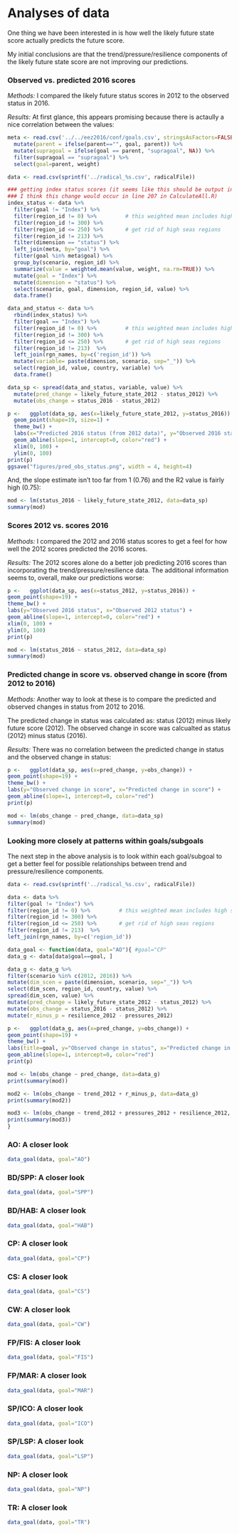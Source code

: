 # Analyses of data

One thing we have been interested in is how well the likely future state score actually predicts the future score.

My initial conclusions are that the trend/pressure/resilience components of the likely future state score are not improving our predictions.

### Observed vs. predicted 2016 scores

*Methods:* I compared the likely future status scores in 2012 to the observed status in 2016.  

*Results:* At first glance, this appears promising because there is actaully a nice correlation between the values:
  
```r

meta <- read.csv('../../eez2016/conf/goals.csv', stringsAsFactors=FALSE) %>%
  mutate(parent = ifelse(parent=="", goal, parent)) %>%
  mutate(supragoal = ifelse(goal == parent, "supragoal", NA)) %>%
  filter(supragoal == "supragoal") %>%
  select(goal=parent, weight)

data <- read.csv(sprintf('../radical_%s.csv', radicalFile)) 

### getting index status scores (it seems like this should be output in ohicore,
### I think this change would occur in line 207 in CalculateAll.R)
index_status <- data %>%
  filter(goal != "Index") %>%
  filter(region_id != 0) %>%         # this weighted mean includes high seas and Antarctica
  filter(region_id != 300) %>%
  filter(region_id <= 250) %>%       # get rid of high seas regions
  filter(region_id != 213) %>%
  filter(dimension == "status") %>%
  left_join(meta, by="goal") %>%
  filter(goal %in% meta$goal) %>%
  group_by(scenario, region_id) %>%
  summarize(value = weighted.mean(value, weight, na.rm=TRUE)) %>%
  mutate(goal = "Index") %>%
  mutate(dimension = "status") %>%
  select(scenario, goal, dimension, region_id, value) %>%
  data.frame()

data_and_status <- data %>%
  rbind(index_status) %>%
  filter(goal == "Index") %>%
  filter(region_id != 0) %>%         # this weighted mean includes high seas and Antarctica
  filter(region_id != 300) %>%
  filter(region_id <= 250) %>%       # get rid of high seas regions
  filter(region_id != 213)  %>%
  left_join(rgn_names, by=c('region_id')) %>%
  mutate(variable= paste(dimension, scenario, sep="_")) %>%
  select(region_id, value, country, variable) %>%
  data.frame()

data_sp <- spread(data_and_status, variable, value) %>%
  mutate(pred_change = likely_future_state_2012 - status_2012) %>%
  mutate(obs_change = status_2016 - status_2012)

```


```r

p <-   ggplot(data_sp, aes(x=likely_future_state_2012, y=status_2016)) +
  geom_point(shape=19, size=1) +
  theme_bw() + 
  labs(x="Predicted 2016 status (from 2012 data)", y="Observed 2016 status") +
  geom_abline(slope=1, intercept=0, color="red") +
  xlim(0, 100) +
  ylim(0, 100)
print(p)
ggsave("figures/pred_obs_status.png", width = 4, height=4)

```

And, the slope estimate isn't too far from 1 (0.76) and the R2 value is fairly high (0.75):
```r

mod <- lm(status_2016 ~ likely_future_state_2012, data=data_sp)
summary(mod)
```

### Scores 2012 vs. scores 2016
*Methods:* I compared the 2012 and 2016 status scores to get a feel for how well the 2012 scores predicted the 2016 scores.

*Results:* The 2012 scores alone do a better job predicting 2016 scores than incorporating the trend/pressure/resilience data.  The additional information seems to, overall, make our predictions worse:

```r
p <-   ggplot(data_sp, aes(x=status_2012, y=status_2016)) +
geom_point(shape=19) +
theme_bw() + 
labs(y="Observed 2016 status", x="Observed 2012 status") +
geom_abline(slope=1, intercept=0, color="red") +
xlim(0, 100) +
ylim(0, 100)
print(p)

mod <- lm(status_2016 ~ status_2012, data=data_sp)
summary(mod)

```

### Predicted change in score vs. observed change in score (from 2012 to 2016)
*Methods:* Another way to look at these is to compare the predicted and observed changes in status from 2012 to 2016.  

The predicted change in status was calculated as: status (2012) minus likely future score (2012).
The observed change in score was calcualted as status (2012) minus status (2016).

*Results:* There was no correlation between the predicted change in status and the observed change in status:
```r

p <-   ggplot(data_sp, aes(x=pred_change, y=obs_change)) +
geom_point(shape=19) +
theme_bw() + 
labs(y="Observed change in score", x="Predicted change in score") +
geom_abline(slope=1, intercept=0, color="red")
print(p)

mod <- lm(obs_change ~ pred_change, data=data_sp)
summary(mod)

```

### Looking more closely at patterns within goals/subgoals
The next step in the above analysis is to look within each goal/subgoal to get a better feel for possible relationships between trend and pressure/resilience components.

```r

data <- read.csv(sprintf('../radical_%s.csv', radicalFile)) 

data <- data %>%
filter(goal != "Index") %>%
filter(region_id != 0) %>%         # this weighted mean includes high seas and Antarctica
filter(region_id != 300) %>%
filter(region_id <= 250) %>%       # get rid of high seas regions
filter(region_id != 213)  %>%
left_join(rgn_names, by=c('region_id'))

data_goal <- function(data, goal="AO"){ #goal="CP"
data_g <- data[data$goal==goal, ]

data_g <- data_g %>%
filter(scenario %in% c(2012, 2016)) %>%
mutate(dim_scen = paste(dimension, scenario, sep="_")) %>%
select(dim_scen, region_id, country, value) %>%
spread(dim_scen, value) %>%
mutate(pred_change = likely_future_state_2012 - status_2012) %>%
mutate(obs_change = status_2016 - status_2012) %>%
mutate(r_minus_p = resilience_2012 - pressures_2012)

p <-   ggplot(data_g, aes(x=pred_change, y=obs_change)) +
geom_point(shape=19) +
theme_bw() + 
labs(title=goal, y="Observed change in status", x="Predicted change in status") +
geom_abline(slope=1, intercept=0, color="red")
print(p)

mod <- lm(obs_change ~ pred_change, data=data_g)
print(summary(mod))    

mod2 <- lm(obs_change ~ trend_2012 + r_minus_p, data=data_g)
print(summary(mod2))

mod3 <- lm(obs_change ~ trend_2012 + pressures_2012 + resilience_2012, data=data_g)
print(summary(mod3))
}


```

### AO: A closer look
```r
data_goal(data, goal="AO")

```

### BD/SPP: A closer look
```r
data_goal(data, goal="SPP")

```

### BD/HAB: A closer look
```r
data_goal(data, goal="HAB")

```

### CP: A closer look
```r
data_goal(data, goal="CP")

```

### CS: A closer look
```r
data_goal(data, goal="CS")

```

### CW: A closer look
```r
data_goal(data, goal="CW")

```

### FP/FIS: A closer look
```r
data_goal(data, goal="FIS")

```

### FP/MAR: A closer look
```r
data_goal(data, goal="MAR")

```

### SP/ICO: A closer look
```r
data_goal(data, goal="ICO")

```

### SP/LSP: A closer look
```r
data_goal(data, goal="LSP")

```

### NP: A closer look
```r
data_goal(data, goal="NP")

```

### TR: A closer look
```r
data_goal(data, goal="TR")

```

